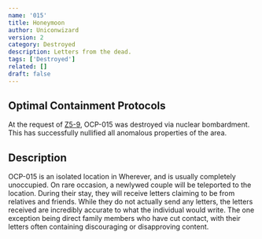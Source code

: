 ```yaml
---
name: '015'
title: Honeymoon
author: Uniconwizard
version: 2
category: Destroyed
description: Letters from the dead.
tags: ['Destroyed']
related: []
draft: false
---
```


## Optimal Containment Protocols
At the request of [Z5-9](staff/z5-9), OCP-015 was destroyed via nuclear bombardment. This has successfully nullified all anomalous properties of the area.

## Description
OCP-015 is an isolated location in <Redacted>Wherever</Redacted>, and is usually completely unoccupied.
On rare occasion, a newlywed couple will be teleported to the location.
During their stay, they will receive letters claiming to be from relatives and friends.
While they do not actually send any letters, the letters received are incredibly accurate to what the individual would write.
The one exception being direct family members who have cut contact, with their letters often containing discouraging or disapproving content.
